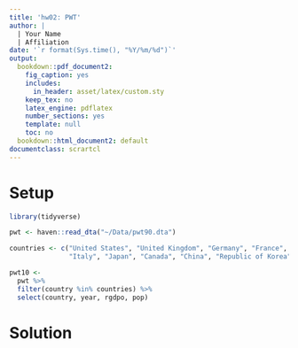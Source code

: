 ```yaml
---
title: 'hw02: PWT'
author: |
  | Your Name
  | Affiliation
date: '`r format(Sys.time(), "%Y/%m/%d")`'
output:
  bookdown::pdf_document2:
    fig_caption: yes
    includes:
      in_header: asset/latex/custom.sty
    keep_tex: no
    latex_engine: pdflatex
    number_sections: yes
    template: null
    toc: no
  bookdown::html_document2: default
documentclass: scrartcl
---
```


# Setup

```r
library(tidyverse)

pwt <- haven::read_dta("~/Data/pwt90.dta")

countries <- c("United States", "United Kingdom", "Germany", "France", 
               "Italy", "Japan", "Canada", "China", "Republic of Korea", "India")

pwt10 <- 
  pwt %>% 
  filter(country %in% countries) %>% 
  select(country, year, rgdpo, pop)
```

# Solution 
<!-- Your solution goes here -->





